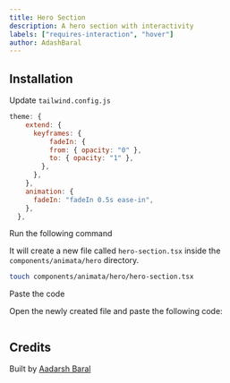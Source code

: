 ```yaml
---
title: Hero Section
description: A hero section with interactivity
labels: ["requires-interaction", "hover"]
author: AdashBaral
---
```


<ComponentPreview name="hero-hero-section--docs" />

## Installation

<Steps>

<Step>Update `tailwind.config.js`</Step>
```js
theme: {
    extend: {
      keyframes: {
          fadeIn: {
          from: { opacity: "0" },
          to: { opacity: "1" },
        },
      },
    },
    animation: {
      fadeIn: "fadeIn 0.5s ease-in",
    },
  },
```

<Step>Run the following command</Step>

It will create a new file called `hero-section.tsx` inside the `components/animata/hero` directory.

```bash
touch components/animata/hero/hero-section.tsx
```

<Step>Paste the code</Step>

Open the newly created file and paste the following code:

```jsx file=<rootDir>/animata/hero/hero-section.tsx

```

</Steps>

## Credits

Built by [Aadarsh Baral](https://github.com/aadarshbaral)
